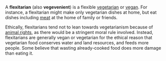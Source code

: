 A '''flexitarian''' (also '''vegevenient''') is a flexible [[vegetarian]] or [[vegan]].  For instance, a flexitarian might make only vegetarian dishes at home, but eat dishes including [[meat]] at the home of family or friends.

Ethically, flexitarians tend not to lean towards vegetarianism because of [[animal rights]], as there would be a stringent moral rule involved. Instead, flexitarians are generally vegan or vegetarian for the ethical reason that vegetarian food conserves water and land resources, and feeds more people. Some believe that wasting already-cooked food does more damage than eating it.

{{msg:stub}}